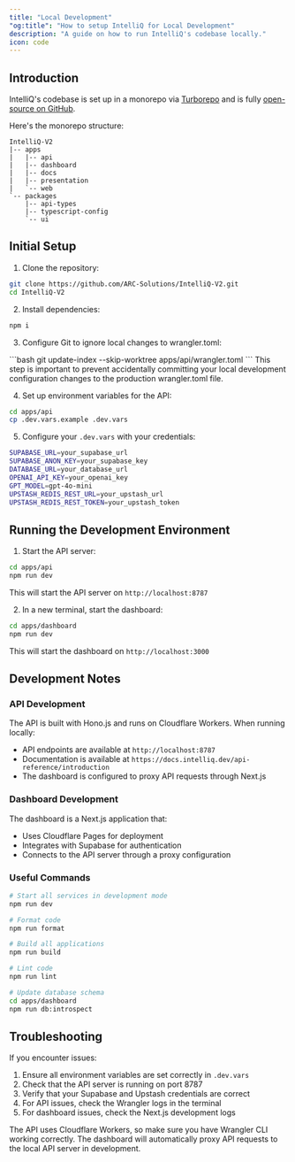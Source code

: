 ```yaml
---
title: "Local Development"
"og:title": "How to setup IntelliQ for Local Development"
description: "A guide on how to run IntelliQ's codebase locally."
icon: code
---
```


###

## Introduction

IntelliQ's codebase is set up in a monorepo via [Turborepo](https://turbo.build/repo) and is fully [open-source on GitHub](https://github.com/ARC-Solutions/IntelliQ-V2).

Here's the monorepo structure:

```
IntelliQ-V2
|-- apps
|   |-- api
|   |-- dashboard
|   |-- docs
|   |-- presentation
|   `-- web
`-- packages
    |-- api-types
    |-- typescript-config
    `-- ui
```

## Initial Setup

1. Clone the repository:
```bash
git clone https://github.com/ARC-Solutions/IntelliQ-V2.git
cd IntelliQ-V2
```

2. Install dependencies:
```bash
npm i
```

3. Configure Git to ignore local changes to wrangler.toml:
<Warning>
```bash
git update-index --skip-worktree apps/api/wrangler.toml
```
</Warning>
This step is important to prevent accidentally committing your local development configuration changes to the production wrangler.toml file.

4. Set up environment variables for the API:
```bash
cd apps/api
cp .dev.vars.example .dev.vars
```

5. Configure your `.dev.vars` with your credentials:
```bash
SUPABASE_URL=your_supabase_url
SUPABASE_ANON_KEY=your_supabase_key
DATABASE_URL=your_database_url
OPENAI_API_KEY=your_openai_key
GPT_MODEL=gpt-4o-mini
UPSTASH_REDIS_REST_URL=your_upstash_url
UPSTASH_REDIS_REST_TOKEN=your_upstash_token
```

## Running the Development Environment

1. Start the API server:
```bash
cd apps/api
npm run dev
```
This will start the API server on `http://localhost:8787`

2. In a new terminal, start the dashboard:
```bash
cd apps/dashboard
npm run dev
```
This will start the dashboard on `http://localhost:3000`

## Development Notes

### API Development

The API is built with Hono.js and runs on Cloudflare Workers. When running locally:

- API endpoints are available at `http://localhost:8787`
- Documentation is available at `https://docs.intelliq.dev/api-reference/introduction`
- The dashboard is configured to proxy API requests through Next.js

### Dashboard Development

The dashboard is a Next.js application that:

- Uses Cloudflare Pages for deployment
- Integrates with Supabase for authentication
- Connects to the API server through a proxy configuration

### Useful Commands

```bash
# Start all services in development mode
npm run dev

# Format code
npm run format

# Build all applications
npm run build

# Lint code
npm run lint

# Update database schema
cd apps/dashboard
npm run db:introspect
```

## Troubleshooting

If you encounter issues:

1. Ensure all environment variables are set correctly in `.dev.vars`
2. Check that the API server is running on port 8787
3. Verify that your Supabase and Upstash credentials are correct
4. For API issues, check the Wrangler logs in the terminal
5. For dashboard issues, check the Next.js development logs

<Note>
The API uses Cloudflare Workers, so make sure you have Wrangler CLI working correctly. The dashboard will automatically proxy API requests to the local API server in development.
</Note>